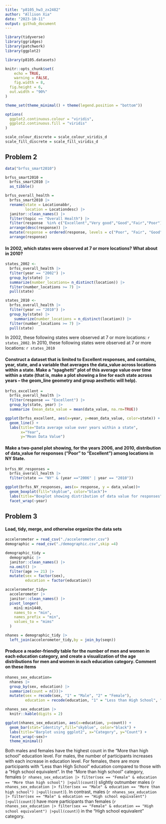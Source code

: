 ```yaml
---
title: "p8105_hw3_zx2482"
author: "Allison Xia"
date: "2023-10-11"
output: github_document
---
```


```r
library(tidyverse)
library(ggridges)
library(patchwork)
library(ggplot2)

library(p8105.datasets)

knitr::opts_chunk$set(
	echo = TRUE,
	warning = FALSE,
	fig.width = 8, 
  fig.height = 6,
  out.width = "90%"
)

theme_set(theme_minimal() + theme(legend.position = "bottom"))

options(
  ggplot2.continuous.colour = "viridis",
  ggplot2.continuous.fill = "viridis"
)

scale_colour_discrete = scale_colour_viridis_d
scale_fill_discrete = scale_fill_viridis_d
```

## Problem 2

```r
data("brfss_smart2010") 

brfss_smart2010 = 
  brfss_smart2010 |> 
  as_tibble()
```

```r
brfss_overall_health =
  brfss_smart2010 |> 
  rename(state = Locationabbr,
         location = Locationdesc) |> 
  janitor::clean_names() |> 
  filter(topic == "Overall Health") |> 
  filter(response  %in% c("Excellent","Very good","Good","Fair","Poor")) |> 
  arrange(desc(response)) |> 
  mutate(response = ordered(response, levels = c("Poor", "Fair", "Good","Very good","Excellent"))) |> 
  arrange(response) 
```

#### In 2002, which states were observed at 7 or more locations? What about in 2010?

```r
states_2002 <- 
  brfss_overall_health |> 
  filter(year == "2002") |> 
  group_by(state) |> 
  summarize(number_locations= n_distinct(location)) |> 
  filter(number_locations >= 7) |> 
  pull(state)

states_2010 <- 
  brfss_overall_health |> 
  filter(year == "2010") |> 
  group_by(state) |> 
    summarize(number_locations = n_distinct(location)) |> 
  filter(number_locations >= 7) |> 
  pull(state)
```

In 2002, these following states were observed at 7 or more locations: `r states_2002`. In 2010, these following states were observed at 7 or more locations: `r states_2010`

#### Construct a dataset that is limited to Excellent responses, and contains, year, state, and a variable that averages the data_value across locations within a state. Make a "spaghetti" plot of this average value over time within a state (that is, make a plot showing a line for each state across years -- the geom_line geometry and group aesthetic will help).

```r
brfss_excellent = 
  brfss_overall_health |> 
  filter(response == "Excellent") |> 
  group_by(state, year) |> 
  summarize (mean_data_value = mean(data_value, na.rm=TRUE))
```

```r
ggplot(brfss_excellent, aes(x=year, y=mean_data_value, color=state)) +
  geom_line() +
  labs(title="Data average value over years within a state",
       x="Year",
       y="Mean Data Value")
```

#### Make a two-panel plot showing, for the years 2006, and 2010, distribution of data_value for responses ("Poor" to "Excellent") among locations in NY State.

```r
brfss_NY_responses = 
  brfss_overall_health |> 
  filter(state == "NY" & (year =="2006" | year == "2010"))
```

```r
ggplot(brfss_NY_responses, aes(x= response, y = data_value))+
  geom_boxplot(fill="skyblue", color="black")+
  labs(title="Boxplot showing distribution of data value for responses", x="Responses", y="Data Value") +
  facet_wrap(~year)
```

## Problem 3

#### Load, tidy, merge, and otherwise organize the data sets

```r
accelerometer = read_csv("./accelerometer.csv")
demographic = read_csv("./demographic.csv",skip =4)
```

```r
demographic_tidy =
  demographic |> 
  janitor::clean_names() |> 
  na.omit() |> 
  filter(age >= 21) |> 
  mutate(sex = factor(sex),
         education = factor(education))
```

```r
accelerometer_tidy=
  accelerometer |> 
  janitor::clean_names() |> 
  pivot_longer(
    min1:min1440, 
    names_to = "min",
    names_prefix = "min",
    values_to = "mims"
  )
```

```r
nhanes = demographic_tidy |> 
  left_join(accelerometer_tidy,by = join_by(seqn))
```

#### Produce a reader-friendly table for the number of men and women in each education category, and create a visualization of the age distributions for men and women in each education category. Comment on these items

```r
nhanes_sex_education=
  nhanes |>
  group_by(sex, education) |>
  summarize(count = n())|>
  mutate(sex = recode(sex, "1" = "Male", "2" = "Female"),
         education = recode(education, "1" = "Less than High School", "2" = "High school equivalent", "3"="More than high school"))

nhanes_sex_education |> 
  knitr::kable(digits = 2) 
```

```r
ggplot(nhanes_sex_education, aes(x=education, y=count)) +
  geom_bar(stat="identity",fill="skyblue", color="black") +
  labs(title="Barplot using ggplot2", x="Category", y="Count") +
  facet_wrap(~sex)+
  theme_minimal()
```

Both males and females have the highest count in the "More than high school" education level. For males, the number of participants increases with each increase in education level. For females, there are more participants with "Less than High School" education compared to those with a "High school equivalent". In the "More than high school" category, females (`r nhanes_sex_education |> filter(sex == "Female" & education == "More than high school") |>pull(count)`) slightly outnumber males (`r nhanes_sex_education |> filter(sex == "Male" & education == "More than high school") |>pull(count)`). In contrast, males (`r nhanes_sex_education |> filter(sex == "Male" & education == "High school equivalent") |>pull(count)`) have more participants than females (`r nhanes_sex_education |> filter(sex == "Female" & education == "High school equivalent") |>pull(count)`) in the "High school equivalent" category.
